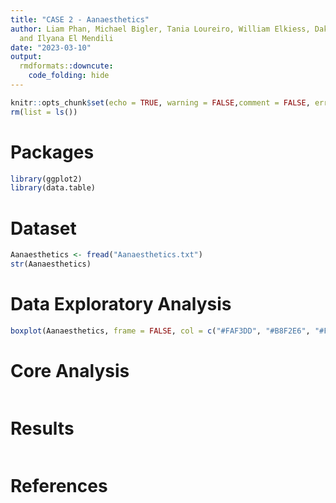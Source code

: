 ```yaml
---
title: "CASE 2 - Aanaesthetics"
author: Liam Phan, Michael Bigler, Tania Loureiro, William Elkiess, Dakota Cuellar
  and Ilyana El Mendili
date: "2023-03-10"
output: 
  rmdformats::downcute:
    code_folding: hide
---
```


```r

knitr::opts_chunk$set(echo = TRUE, warning = FALSE,comment = FALSE, error = FALSE)
rm(list = ls())

```

# Packages

```r

library(ggplot2)
library(data.table)

```

# Dataset

```r

Aanaesthetics <- fread("Aanaesthetics.txt")
str(Aanaesthetics)

```

# Data Exploratory Analysis

```r

boxplot(Aanaesthetics, frame = FALSE, col = c("#FAF3DD", "#B8F2E6", "#FFA69E","#5E6472"),xlab = "Anaesthetics", ylab = "Minutes", main = "Reversal of Anaesthetic")

```

# Core Analysis

```r




```

# Results

```r



```

# References

